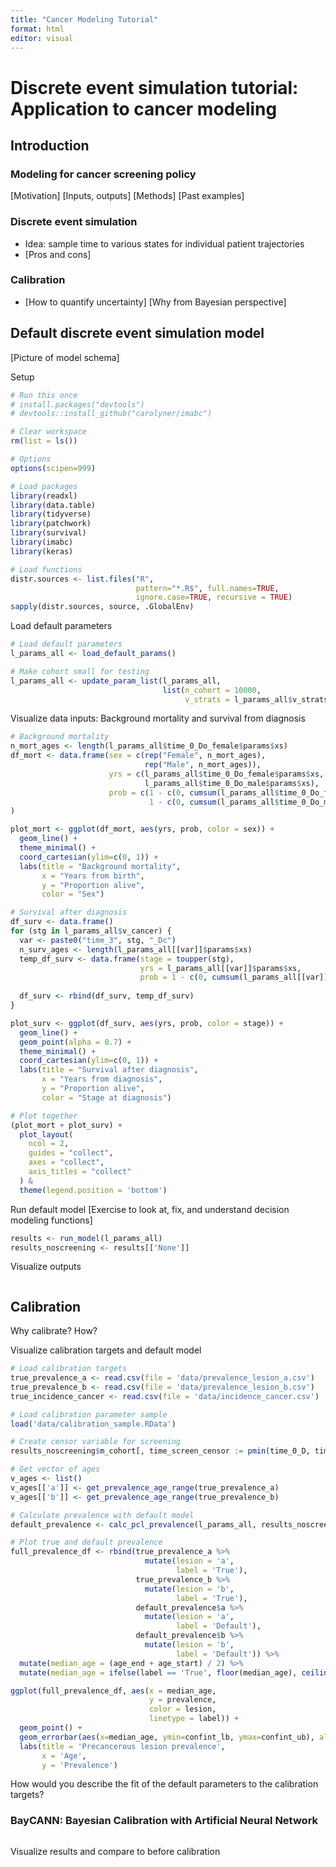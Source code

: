 ```yaml
---
title: "Cancer Modeling Tutorial"
format: html
editor: visual
---
```


# Discrete event simulation tutorial: Application to cancer modeling

## Introduction

### Modeling for cancer screening policy

\[Motivation\] \[Inputs, outputs\] \[Methods\] \[Past examples\]

### Discrete event simulation

-   Idea: sample time to various states for individual patient trajectories
-   \[Pros and cons\]

### Calibration

-   \[How to quantify uncertainty\] \[Why from Bayesian perspective\]

## Default discrete event simulation model

\[Picture of model schema\]

Setup

```r
# Run this once
# install.packages("devtools")
# devtools::install_github("carolyner/imabc")

# Clear workspace
rm(list = ls())

# Options
options(scipen=999)

# Load packages
library(readxl)
library(data.table)
library(tidyverse)
library(patchwork)
library(survival)
library(imabc)
library(keras)

# Load functions
distr.sources <- list.files("R", 
                            pattern="*.R$", full.names=TRUE, 
                            ignore.case=TRUE, recursive = TRUE)
sapply(distr.sources, source, .GlobalEnv)
```

Load default parameters

```r
# Load default parameters
l_params_all <- load_default_params()

# Make cohort small for testing
l_params_all <- update_param_list(l_params_all,
                                  list(n_cohort = 10000,
                                       v_strats = l_params_all$v_strats[1]))
```

Visualize data inputs: Background mortality and survival from diagnosis

```r
# Background mortality
n_mort_ages <- length(l_params_all$time_0_Do_female$params$xs)
df_mort <- data.frame(sex = c(rep("Female", n_mort_ages),
                              rep("Male", n_mort_ages)),
                      yrs = c(l_params_all$time_0_Do_female$params$xs,
                              l_params_all$time_0_Do_male$params$xs),
                      prob = c(1 - c(0, cumsum(l_params_all$time_0_Do_female$params$probs[-n_mort_ages])),
                               1 - c(0, cumsum(l_params_all$time_0_Do_male$params$probs[-n_mort_ages])))
)

plot_mort <- ggplot(df_mort, aes(yrs, prob, color = sex)) + 
  geom_line() + 
  theme_minimal() +
  coord_cartesian(ylim=c(0, 1)) +
  labs(title = "Background mortality",
       x = "Years from birth",
       y = "Proportion alive",
       color = "Sex")

# Survival after diagnosis
df_surv <- data.frame()
for (stg in l_params_all$v_cancer) {
  var <- paste0("time_3", stg, "_Dc")
  n_surv_ages <- length(l_params_all[[var]]$params$xs)
  temp_df_surv <- data.frame(stage = toupper(stg),
                             yrs = l_params_all[[var]]$params$xs,
                             prob = 1 - c(0, cumsum(l_params_all[[var]]$params$probs[-n_surv_ages])))
    
  df_surv <- rbind(df_surv, temp_df_surv)
}

plot_surv <- ggplot(df_surv, aes(yrs, prob, color = stage)) + 
  geom_line() + 
  geom_point(alpha = 0.7) +
  theme_minimal() +
  coord_cartesian(ylim=c(0, 1)) +
  labs(title = "Survival after diagnosis",
       x = "Years from diagnosis",
       y = "Proportion alive",
       color = "Stage at diagnosis")

# Plot together
(plot_mort + plot_surv) + 
  plot_layout(
    ncol = 2,
    guides = "collect",
    axes = "collect",
    axis_titles = "collect"
  ) &
  theme(legend.position = 'bottom')
```

Run default model \[Exercise to look at, fix, and understand decision modeling functions\]

```r
results <- run_model(l_params_all)
results_noscreening <- results[['None']]
```

Visualize outputs

```r


```

## Calibration

Why calibrate? How?

Visualize calibration targets and default model

```r
# Load calibration targets
true_prevalence_a <- read.csv(file = 'data/prevalence_lesion_a.csv')
true_prevalence_b <- read.csv(file = 'data/prevalence_lesion_b.csv')
true_incidence_cancer <- read.csv(file = 'data/incidence_cancer.csv')

# Load calibration parameter sample
load('data/calibration_sample.RData')

# Create censor variable for screening
results_noscreening$m_cohort[, time_screen_censor := pmin(time_0_D, time_0_3, na.rm = TRUE)]

# Get vector of ages
v_ages <- list()
v_ages[['a']] <- get_prevalence_age_range(true_prevalence_a)
v_ages[['b']] <- get_prevalence_age_range(true_prevalence_b)

# Calculate prevalence with default model
default_prevalence <- calc_pcl_prevalence(l_params_all, results_noscreening$m_cohort, results_noscreening$m_lesions, v_ages)

# Plot true and default prevalence
full_prevalence_df <- rbind(true_prevalence_a %>%
                              mutate(lesion = 'a',
                                     label = 'True'), 
                            true_prevalence_b %>%
                              mutate(lesion = 'b', 
                                     label = 'True'),
                            default_prevalence$a %>%
                              mutate(lesion = 'a',
                                     label = 'Default'), 
                            default_prevalence$b %>%
                              mutate(lesion = 'b',
                                     label = 'Default')) %>%
  mutate(median_age = (age_end + age_start) / 2) %>%
  mutate(median_age = ifelse(label == 'True', floor(median_age), ceiling(median_age)))

ggplot(full_prevalence_df, aes(x = median_age, 
                               y = prevalence,
                               color = lesion,
                               linetype = label)) + 
  geom_point() + 
  geom_errorbar(aes(x=median_age, ymin=confint_lb, ymax=confint_ub), alpha = 0.5) + 
  labs(title = 'Precancerous lesion prevalence',
       x = 'Age',
       y = 'Prevalence')
```

How would you describe the fit of the default parameters to the calibration targets?

### BayCANN: Bayesian Calibration with Artificial Neural Network

```r

```

Visualize results and compare to before calibration
